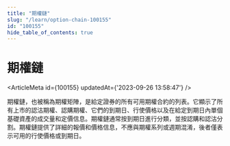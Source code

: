 ```yaml
---
title: "期權鏈"
slug: "/learn/option-chain-100155"
id: "100155"
hide_table_of_contents: true
---
```



# 期權鏈

<ArticleMeta id={100155} updatedAt={'2023-09-26 13:58:47'} />
<div className='border-solid border-b border-t-0 my-4 border-[var(--ifm-color-gray-300)]' />

期權鏈，也被稱為期權矩陣，是給定證券的所有可用期權合約的列表。它顯示了所有上市的認沽期權、認購期權、它們的到期日、行使價格以及在給定到期日內單個基礎資產的成交量和定價信息。期權鏈通常按到期日進行分類，並按認購和認沽分割。期權鏈提供了詳細的報價和價格信息，不應與期權系列或週期混淆，後者僅表示可用的行使價格或到期日。
